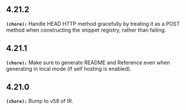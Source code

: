 ## 4.21.2
**`(chore):`** Handle HEAD HTTP method gracefully by treating it as a POST method when constructing the snippet registry, rather than failing.


## 4.21.1
**`(chore):`** Make sure to generate README and Reference even when generating in local mode (if self hosting is enabled).


## 4.21.0
**`(chore):`** Bump to v58 of IR.


